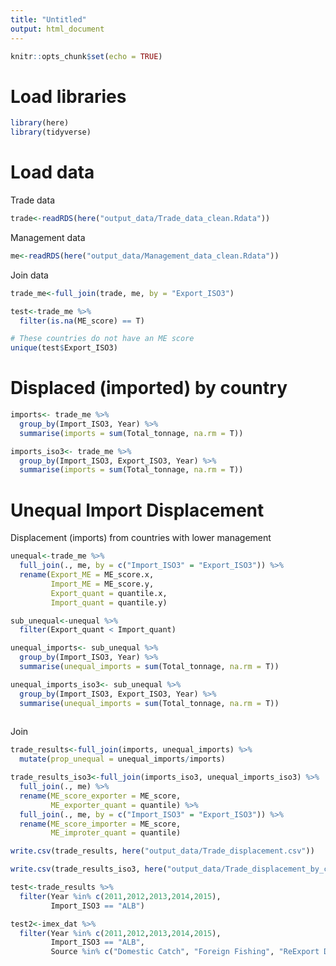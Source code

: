 ```yaml
---
title: "Untitled"
output: html_document
---
```


```r
knitr::opts_chunk$set(echo = TRUE)
```

# Load libraries
```r
library(here)
library(tidyverse)
```


# Load data

Trade data
```r
trade<-readRDS(here("output_data/Trade_data_clean.Rdata"))
```

Management data

```r
me<-readRDS(here("output_data/Management_data_clean.Rdata")) 
```

Join data

```r
trade_me<-full_join(trade, me, by = "Export_ISO3")

test<-trade_me %>% 
  filter(is.na(ME_score) == T)

# These countries do not have an ME score
unique(test$Export_ISO3)
```

# Displaced (imported) by country

```r
imports<- trade_me %>% 
  group_by(Import_ISO3, Year) %>% 
  summarise(imports = sum(Total_tonnage, na.rm = T))

imports_iso3<- trade_me %>% 
  group_by(Import_ISO3, Export_ISO3, Year) %>% 
  summarise(imports = sum(Total_tonnage, na.rm = T))
```

# Unequal Import Displacement

Displacement (imports) from countries with lower management

```r
unequal<-trade_me %>% 
  full_join(., me, by = c("Import_ISO3" = "Export_ISO3")) %>% 
  rename(Export_ME = ME_score.x,
         Import_ME = ME_score.y,
         Export_quant = quantile.x,
         Import_quant = quantile.y)

sub_unequal<-unequal %>% 
  filter(Export_quant < Import_quant)

unequal_imports<- sub_unequal %>% 
  group_by(Import_ISO3, Year) %>% 
  summarise(unequal_imports = sum(Total_tonnage, na.rm = T))

unequal_imports_iso3<- sub_unequal %>% 
  group_by(Import_ISO3, Export_ISO3, Year) %>% 
  summarise(unequal_imports = sum(Total_tonnage, na.rm = T))
  
```

Join 

```r
trade_results<-full_join(imports, unequal_imports) %>% 
  mutate(prop_unequal = unequal_imports/imports)

trade_results_iso3<-full_join(imports_iso3, unequal_imports_iso3) %>% 
  full_join(., me) %>% 
  rename(ME_score_exporter = ME_score,
         ME_exporter_quant = quantile) %>% 
  full_join(., me, by = c("Import_ISO3" = "Export_ISO3")) %>% 
  rename(ME_score_importer = ME_score,
         ME_improter_quant = quantile) 
```

```r
write.csv(trade_results, here("output_data/Trade_displacement.csv"))

write.csv(trade_results_iso3, here("output_data/Trade_displacement_by_country.csv"))
```

```r
test<-trade_results %>% 
  filter(Year %in% c(2011,2012,2013,2014,2015),
         Import_ISO3 == "ALB")
```

```r
test2<-imex_dat %>% 
  filter(Year %in% c(2011,2012,2013,2014,2015),
         Import_ISO3 == "ALB",
         Source %in% c("Domestic Catch", "Foreign Fishing", "ReExport Domestic Catch", "ReExport Foreign Fishing")) 
  
```